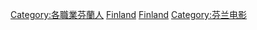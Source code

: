 {{Commonscat|Actors from Finland}}

[[Category:各職業芬蘭人|Category:各職業芬蘭人]]
[[Category:歐洲演員|Finland]]
[[Category:各国演员|Finland]]
[[Category:芬兰电影|Category:芬兰电影]]
